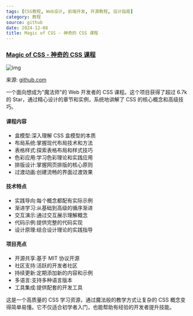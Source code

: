 ```yaml
---
tags: [CSS教程, Web设计, 前端开发, 开源教程, 设计指南]
category: 教程
source: github
date: 2024-12-08
title: Magic of CSS - 神奇的 CSS 课程
---
```


### [Magic of CSS - 神奇的 CSS 课程](https://github.com/adamschwartz/magic-of-css)

![img](https://img.mengpeng.tech/i/2024/12/07/6754550cdfa35.webp)

来源: [github.com](https://github.com/adamschwartz/magic-of-css)

一个面向想成为"魔法师"的 Web 开发者的 CSS 课程。这个项目获得了超过 6.7k 的 Star，通过精心设计的章节和实例，系统地讲解了 CSS 的核心概念和高级技巧。

#### 课程内容

-   盒模型:深入理解 CSS 盒模型的本质
-   布局系统:掌握现代布局技术和方法
-   表格样式:探索表格布局和样式技巧
-   色彩应用:学习色彩理论和实践应用
-   排版设计:掌握网页排版的核心原则
-   过渡动画:创建流畅的界面过渡效果

#### 技术特点

-   实践导向:每个概念都配有实际示例
-   渐进学习:从基础到高级的循序渐进
-   交互演示:通过交互展示理解概念
-   代码示例:提供完整的代码实现
-   设计原理:结合设计理论的实践指导

#### 项目亮点

-   开源共享:基于 MIT 协议开源
-   社区支持:活跃的开发者社区
-   持续更新:定期添加新的内容和示例
-   多语言:支持多种语言版本
-   工具集成:提供配套的开发工具

这是一个高质量的 CSS 学习资源，通过魔法般的教学方式让复杂的 CSS 概念变得简单易懂。它不仅适合初学者入门，也能帮助有经验的开发者提升技能。
